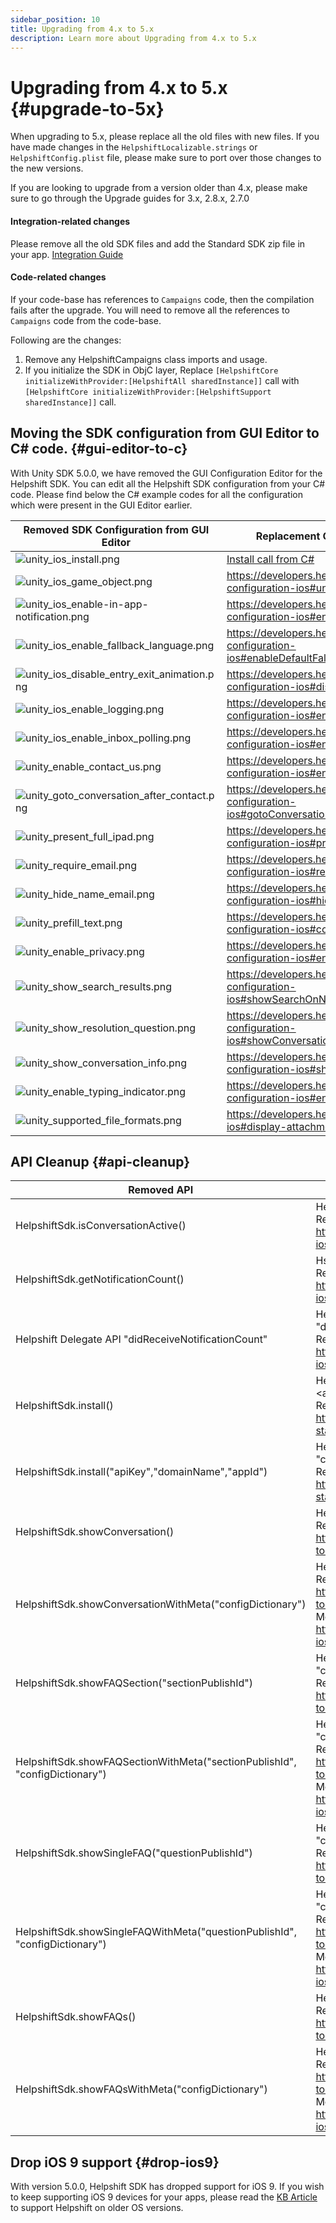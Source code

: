 ```yaml
---
sidebar_position: 10
title: Upgrading from 4.x to 5.x
description: Learn more about Upgrading from 4.x to 5.x
---
```




# Upgrading from 4.x to 5.x {#upgrade-to-5x}


<Admonition type="danger" title="Important">

When upgrading to 5.x, please replace all the old files with new files. If you have made changes in the `HelpshiftLocalizable.strings` or `HelpshiftConfig.plist` file, please make sure to port over those changes to the new versions.

If you are looking to upgrade from a version older than 4.x, please make sure to go through the Upgrade guides for 3.x, 2.8.x, 2.7.0

</Admonition>


#### Integration-related changes

Please remove all the old SDK files and add the Standard SDK zip file in your app.
[Integration Guide](/unity/getting-started-ios#getting-sdk)


#### Code-related changes

If your code-base has references to `Campaigns` code, then the compilation fails after the upgrade. You will need to remove all the references to `Campaigns` code from the code-base.

Following are the changes:

1. Remove any HelpshiftCampaigns class imports and usage.
2. If you initialize the SDK in ObjC layer, Replace `[HelpshiftCore initializeWithProvider:[HelpshiftAll sharedInstance]]` call with `[HelpshiftCore initializeWithProvider:[HelpshiftSupport sharedInstance]]` call.

## Moving the SDK configuration from GUI Editor to C# code. {#gui-editor-to-c}

With Unity SDK 5.0.0, we have removed the GUI Configuration Editor for the Helpshift SDK. You can edit all the Helpshift SDK configuration from your C# code. Please find below the C# example codes for all the configuration which were present in the GUI Editor earlier.

| Removed SDK Configuration from GUI Editor | Replacement C# Code Example Link|
|---------------------------------------|-----------------------------|
|![unity_ios_install.png](/static/books/unity/unity_ios_install.png "Install Creds")| [Install call from C#](https://developers.helpshift.com/unity/getting-started-ios#csharp-install)|
|![unity_ios_game_object.png](/static/books/unity/unity_ios_game_object.png "Game Object")| <https://developers.helpshift.com/unity/sdk-configuration-ios#unity-game-object>|
|![unity_ios_enable-in-app-notification.png](/static/books/unity/unity_ios_enable-in-app-notification.png "Enable In-app Notification")| <https://developers.helpshift.com/unity/sdk-configuration-ios#enableInAppNotification>|
|![unity_ios_enable_fallback_language.png](/static/books/unity/unity_ios_enable_fallback_language.png "Enable Fallback Language")| <https://developers.helpshift.com/unity/sdk-configuration-ios#enableDefaultFallbackLanguage>|
|![unity_ios_disable_entry_exit_animation.png](/static/books/unity/unity_ios_disable_entry_exit_animation.png "Disable Entry Exit Animations")| <https://developers.helpshift.com/unity/sdk-configuration-ios#disableEntryExitAnimations>|
|![unity_ios_enable_logging.png](/static/books/unity/unity_ios_enable_logging.png "Enable Logging")| <https://developers.helpshift.com/unity/sdk-configuration-ios#enableLogging>|
|![unity_ios_enable_inbox_polling.png](/static/books/unity/unity_ios_enable_inbox_polling.png "Enable Inbox Polling")| <https://developers.helpshift.com/unity/sdk-configuration-ios#enableInboxPolling>|
|![unity_enable_contact_us.png](/static/books/unity/unity_enable_contact_us.png "Enable Contact Us")| <https://developers.helpshift.com/unity/sdk-configuration-ios#enable-contact-us>|
|![unity_goto_conversation_after_contact.png](/static/books/unity/unity_goto_conversation_after_contact.png "Goto Conversation After ContactUs")| <https://developers.helpshift.com/unity/sdk-configuration-ios#gotoConversationAfterContactUs>|
|![unity_present_full_ipad.png](/static/books/unity/unity_present_full_ipad.png "Present Full screen on iPad")| <https://developers.helpshift.com/unity/sdk-configuration-ios#presentFullScreenOniPad>|
|![unity_require_email.png](/static/books/unity/unity_require_email.png "Require Email")| <https://developers.helpshift.com/unity/sdk-configuration-ios#requireEmail>|
|![unity_hide_name_email.png](/static/books/unity/unity_hide_name_email.png "Hide Name and Email")| <https://developers.helpshift.com/unity/sdk-configuration-ios#hideNameAndEmail>|
|![unity_prefill_text.png](/static/books/unity/unity_prefill_text.png "Conversation Prefill Text")| <https://developers.helpshift.com/unity/sdk-configuration-ios#conversationPrefillText>|
|![unity_enable_privacy.png](/static/books/unity/unity_enable_privacy.png "Enable Full Privacy")| <https://developers.helpshift.com/unity/sdk-configuration-ios#enableFullPrivacy>|
|![unity_show_search_results.png](/static/books/unity/unity_show_search_results.png "Show Search Results On New Conversation")| <https://developers.helpshift.com/unity/sdk-configuration-ios#showSearchOnNewConversation>|
|![unity_show_resolution_question.png](/static/books/unity/unity_show_resolution_question.png "Show Conversation Resolution")| <https://developers.helpshift.com/unity/sdk-configuration-ios#showConversationResolutionQuestion>|
|![unity_show_conversation_info.png](/static/books/unity/unity_show_conversation_info.png "Show Conversation Information")| <https://developers.helpshift.com/unity/sdk-configuration-ios#showConversationInfoScreen>|
|![unity_enable_typing_indicator.png](/static/books/unity/unity_enable_typing_indicator.png "")| <https://developers.helpshift.com/unity/sdk-configuration-ios#enableTypingIndicator>|
|![unity_supported_file_formats.png](/static/books/unity/unity_supported_file_formats.png "Supported File Formats")| <https://developers.helpshift.com/unity/delegates-ios#display-attachment>|


## API Cleanup {#api-cleanup}

| Removed API | Replacement API |
|----------------|---------|
| HelpshiftSdk.isConversationActive() | HelpshiftSdk.checkIfConversationActive()<br />Reference: <https://developers.helpshift.com/unity/tracking-ios#isConversationActive> |
| HelpshiftSdk.getNotificationCount()| HsAddFAQsToDeviceSearch.AfterViewingFAQs <br />Reference: <https://developers.helpshift.com/unity/campaigns-ios#request-unread-messages-count> |
| Helpshift Delegate API "didReceiveNotificationCount"| Helpshift delegate API "didReceiveUnreadMessagesCount"<br />Reference: <https://developers.helpshift.com/unity/delegates-ios#newmessage-recieved>|
| HelpshiftSdk.install()| HelpshiftSdk.install("<apiKey","domainName","<appId", "configDictionary") <br />Reference: <https://developers.helpshift.com/unity/getting-started-ios#initializing>|
| HelpshiftSdk.install("apiKey","domainName","appId")| HelpshiftSdk.install("apiKey","domainName","appId", "configDictionary") <br />Reference: <https://developers.helpshift.com/unity/getting-started-ios#initializing>|
| HelpshiftSdk.showConversation()| HelpshiftSdk.showConversation("configDictionary") <br />Reference: <https://developers.helpshift.com/unity/support-tools-ios#conversation-view>|
| HelpshiftSdk.showConversationWithMeta("configDictionary")| HelpshiftSdk.showConversation("configDictionary") <br />Reference: <https://developers.helpshift.com/unity/support-tools-ios#conversation-view> <br />Meta-data configuration reference: <https://developers.helpshift.com/unity/tracking-ios#metadata>|
| HelpshiftSdk.showFAQSection("sectionPublishId")| HelpshiftSdk.showFAQSection("sectionPublishId", "configDictionary"); <br />Reference: <https://developers.helpshift.com/unity/support-tools-ios#faq-section-view>|
| HelpshiftSdk.showFAQSectionWithMeta("sectionPublishId", "configDictionary")| HelpshiftSdk.showFAQSection("sectionPublishId", "configDictionary");<br />Reference: <https://developers.helpshift.com/unity/support-tools-ios#faq-section-view> <br />Meta-data configuration reference: <https://developers.helpshift.com/unity/tracking-ios#metadata>|
| HelpshiftSdk.showSingleFAQ("questionPublishId")| HelpshiftSdk.showSingleFAQ("questionPublishId", "configDictionary") <br />Reference: <https://developers.helpshift.com/unity/support-tools-ios#faq-question-view>|
| HelpshiftSdk.showSingleFAQWithMeta("questionPublishId", "configDictionary")|HelpshiftSdk.showSingleFAQ("questionPublishId", "configDictionary")<br />Reference: <https://developers.helpshift.com/unity/support-tools-ios#faq-question-view><br />Meta-data configuration reference: <https://developers.helpshift.com/unity/tracking-ios#metadata> |
| HelpshiftSdk.showFAQs()| HelpshiftSdk.showFAQs("configDictionary"); <br />Reference: <https://developers.helpshift.com/unity/support-tools-ios#faqs-view>|
| HelpshiftSdk.showFAQsWithMeta("configDictionary")| HelpshiftSdk.showFAQs("configDictionary");<br />Reference: <https://developers.helpshift.com/unity/support-tools-ios#faqs-view><br />Meta-data configuration reference: <https://developers.helpshift.com/unity/tracking-ios#metadata>|

## Drop iOS 9 support {#drop-ios9}

With version 5.0.0, Helpshift SDK has dropped support for iOS 9. If you wish to keep supporting iOS 9 devices for your apps, please read the [KB Article](https://support.helpshift.com/kb/article/can-i-install-an-older-version-of-the-helpshift-sdk/) to support Helpshift on older OS versions.
